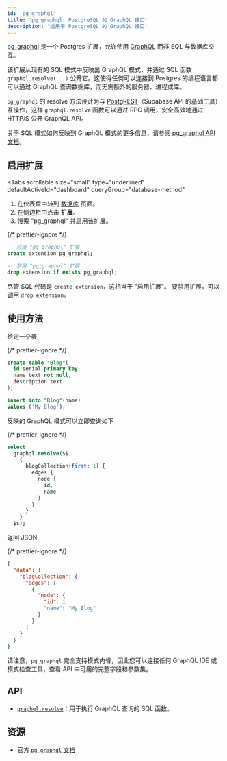 ```yaml
---
id: 'pg_graphql'
title: 'pg_graphql: PostgreSQL 的 GraphQL 接口'
description: '适用于 PostgreSQL 的 GraphQL 接口'
---
```


[pg_graphql](https://supabase.github.io/pg_graphql/) 是一个 Postgres 扩展，允许使用 [GraphQL](https://graphql.org) 而非 SQL 与数据库交互。

该扩展从现有的 SQL 模式中反映出 GraphQL 模式，并通过 SQL 函数 `graphql.resolve(...)` 公开它。这使得任何可以连接到 Postgres 的编程语言都可以通过 GraphQL 查询数据库，而无需额外的服务器、进程或库。

`pg_graphql` 的 resolve 方法设计为与 [PostgREST](https://postgrest.org/en/stable/index.html)（Supabase API 的基础工具）互操作，这样 `graphql.resolve` 函数可以通过 RPC 调用，安全高效地通过 HTTP/S 公开 GraphQL API。

关于 SQL 模式如何反映到 GraphQL 模式的更多信息，请参阅 [pg_graphql API 文档](https://supabase.github.io/pg_graphql/api/)。

## 启用扩展

<Tabs
  scrollable
  size="small"
  type="underlined"
  defaultActiveId="dashboard"
  queryGroup="database-method"
>
<TabPanel id="dashboard" label="仪表盘">

1. 在仪表盘中转到 [数据库](https://supabase.com/dashboard/project/_/database/tables) 页面。
2. 在侧边栏中点击 **扩展**。
3. 搜索 "pg_graphql" 并启用该扩展。

</TabPanel>
<TabPanel id="sql" label="SQL">

{/* prettier-ignore */}
```sql
-- 启用 "pg_graphql" 扩展
create extension pg_graphql;

-- 禁用 "pg_graphql" 扩展
drop extension if exists pg_graphql;
```

尽管 SQL 代码是 `create extension`，这相当于 "启用扩展"。
要禁用扩展，可以调用 `drop extension`。

</TabPanel>
</Tabs>

## 使用方法

给定一个表

{/* prettier-ignore */}
```sql
create table "Blog"(
  id serial primary key,
  name text not null,
  description text
);

insert into "Blog"(name)
values ('My Blog');
```

反映的 GraphQL 模式可以立即查询如下

{/* prettier-ignore */}
```sql
select
  graphql.resolve($$
    {
      blogCollection(first: 1) {
        edges {
          node {
            id,
            name
          }
        }
      }
    }
  $$);
```

返回 JSON

{/* prettier-ignore */}
```json
{
  "data": {
    "blogCollection": {
      "edges": [
        {
          "node": {
            "id": 1
            "name": "My Blog"
          }
        }
      ]
    }
  }
}
```

请注意，`pg_graphql` 完全支持模式内省，因此您可以连接任何 GraphQL IDE 或模式检查工具，查看 API 中可用的完整字段和参数集。

## API

- [`graphql.resolve`](https://supabase.github.io/pg_graphql/sql_interface/)：用于执行 GraphQL 查询的 SQL 函数。

## 资源

- 官方 [`pg_graphql` 文档](https://github.com/supabase/pg_graphql)

